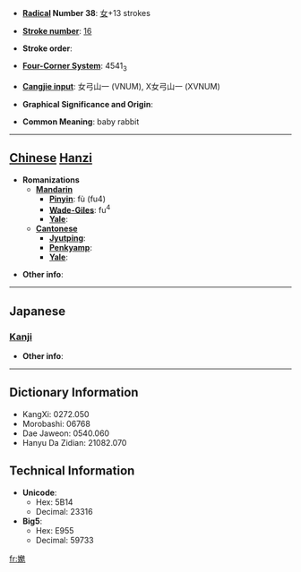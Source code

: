 * '''[[Wiktionary:Chinese radical index| Radical]] Number 38''': [[Wiktionary:Chinese radical index 女|女]]+13 strokes

* '''[[Wiktionary:Chinese total strokes index|Stroke number]]''': [[Wiktionary:Chinese total strokes index 16|16]]

* '''Stroke order''': 

* '''[[Wiktionary:Chinese four corner index|Four-Corner System]]''': 4541<sub>3</sub>

* '''[[Wiktionary:Chinese Cangjie index|Cangjie input]]''': 女弓山一 (VNUM), X女弓山一 (XVNUM)

* '''Graphical Significance and Origin''': 

* '''Common Meaning''': baby rabbit

----

== [[Chinese]] [[Hanzi]] ==

* '''Romanizations'''
** '''[[Mandarin]]'''
*** '''[[Pinyin]]''': fù (fu4)
*** '''[[Wade-Giles]]''': fu<sup>4</sup>
*** '''[[Yale]]''': 
** '''[[Cantonese]]'''
*** '''[[Jyutping]]''':
*** '''[[Penkyamp]]''': 
*** '''[[Yale]]''': 

* '''Other info''': 

----

==Japanese==
===[[Kanji]]===
{{kanji|on readings=[[ふ]] (fu)|kun readings=}}

* '''Other info''':  

----

== Dictionary Information ==

* KangXi: 0272.050
* Morobashi: 06768
* Dae Jaweon: 0540.060
* Hanyu Da Zidian: 21082.070

== Technical Information ==

* '''Unicode''':
** Hex: 5B14
** Decimal: 23316
* '''Big5''':
** Hex: E955
** Decimal: 59733

[[fr:嬔]]